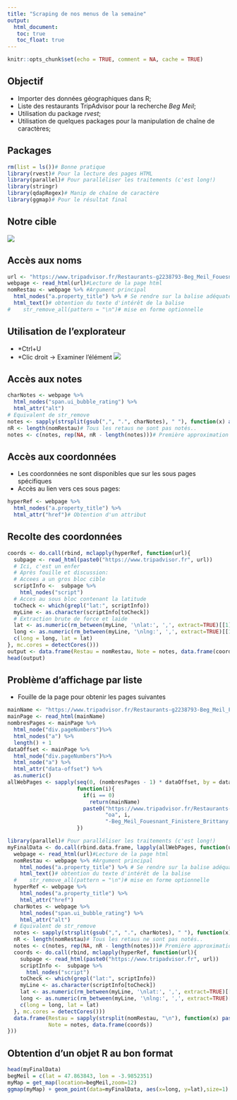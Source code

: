 ```yaml
---
title: "Scraping de nos menus de la semaine"
output: 
  html_document:
   toc: true
   toc_float: true
---
```


```r
knitr::opts_chunk$set(echo = TRUE, comment = NA, cache = TRUE)
```

## Objectif

- Importer des données géographiques dans R;
- Liste des restaurants TripAdvisor pour la recherche *Beg Meil*;
- Utilisation du package *rvest*;
- Utilisation de quelques packages pour la manipulation de chaîne de caractères;

## Packages

```r
rm(list = ls())# Bonne pratique
library(rvest)# Pour la lecture des pages HTML
library(parallel)# Pour paralléliser les traitements (c'est long!)
library(stringr)
library(qdapRegex)# Manip de chaîne de caractère
library(ggmap)# Pour le résultat final
```

## Notre cible

![](img/tripadvisor.png)

## Accès aux noms
```r
url <- "https://www.tripadvisor.fr/Restaurants-g2238793-Beg_Meil_Fouesnant_Finistere_Brittany.html"
webpage <- read_html(url)#Lecture de la page html
nomRestau <- webpage %>% #Argument principal
  html_nodes("a.property_title") %>% # Se rendre sur la balise adéquate
  html_text()# obtention du texte d'intérêt de la balise
#    str_remove_all(pattern = "\n")# mise en forme optionnelle
```

## Utilisation de l'explorateur

- *Ctrl+U
- *Clic droit -> Examiner l'élément
![](img/tripadvisor_bouzin.png)


## Accès aux notes

```r
charNotes <- webpage %>% 
  html_nodes("span.ui_bubble_rating") %>%
  html_attr("alt")
# Equivalent de str_remove
notes <- sapply(strsplit(gsub(",", ".", charNotes), " "), function(x) as.numeric(x[1]))
nR <- length(nomRestau)# Tous les retaus ne sont pas notés..
notes <- c(notes, rep(NA, nR - length(notes)))# Première approximation
```

## Accès aux coordonnées

- Les coordonnées ne sont disponibles que sur les sous pages spécifiques
- Accès au lien vers ces sous pages:

```r
hyperRef <- webpage %>% 
  html_nodes("a.property_title") %>%
  html_attr("href")# Obtention d'un attribut
```

## Recolte des coordonnées

```r
coords <- do.call(rbind, mclapply(hyperRef, function(url){
  subpage <- read_html(paste0("https://www.tripadvisor.fr", url))
  # Ici, c'est un enfer
  # Après fouille et discussion:
  # Accees a un gros bloc cible
  scriptInfo <-  subpage %>% 
    html_nodes("script")
  # Acces au sous bloc contenant la latitude
  toCheck <- which(grepl("lat:", scriptInfo))
  myLine <- as.character(scriptInfo[toCheck])
  # Extraction brute de force et laide
  lat <- as.numeric(rm_between(myLine, '\nlat:', ',', extract=TRUE)[[1]])
  long <- as.numeric(rm_between(myLine, '\nlng:', ',', extract=TRUE)[[1]])
  c(long = long, lat = lat)
}, mc.cores = detectCores()))
output <- data.frame(Restau = nomRestau, Note = notes, data.frame(coords))
head(output)
```

## Problème d'affichage par liste

- Fouille de la page pour obtenir les pages suivantes
```r
mainName <- "https://www.tripadvisor.fr/Restaurants-g2238793-Beg_Meil_Fouesnant_Finistere_Brittany.html"
mainPage <- read_html(mainName)
nombresPages <- mainPage %>%
  html_node("div.pageNumbers")%>%
  html_nodes("a") %>%
  length() + 1
dataOffset <- mainPage %>%
  html_node("div.pageNumbers")%>%
  html_node("a") %>%
  html_attr("data-offset") %>%
  as.numeric()
allWebPages <- sapply(seq(0, (nombresPages - 1) * dataOffset, by = dataOffset),
                      function(i){
                        if(i == 0)
                          return(mainName)
                        paste0("https://www.tripadvisor.fr/Restaurants-g2238793-",
                               "oa", i,
                               "-Beg_Meil_Fouesnant_Finistere_Brittany.html")
                      })
```

```r
library(parallel)# Pour paralléliser les traitements (c'est long!)
myFinalData <- do.call(rbind.data.frame, lapply(allWebPages, function(url){
  webpage <- read_html(url)#Lecture de la page html
  nomRestau <- webpage %>% #Argument principal
    html_nodes("a.property_title") %>% # Se rendre sur la balise adéquate
    html_text()# obtention du texte d'intérêt de la balise
  #    str_remove_all(pattern = "\n")# mise en forme optionnelle
  hyperRef <- webpage %>% 
    html_nodes("a.property_title") %>%
    html_attr("href")
  charNotes <- webpage %>% 
    html_nodes("span.ui_bubble_rating") %>%
    html_attr("alt")
  # Equivalent de str_remove
  notes <- sapply(strsplit(gsub(",", ".", charNotes), " "), function(x) as.numeric(x[1]))
  nR <- length(nomRestau)# Tous les retaus ne sont pas notés..
  notes <- c(notes, rep(NA, nR - length(notes)))# Première approximation
  coords <- do.call(rbind, mclapply(hyperRef, function(url){
    subpage <- read_html(paste0("https://www.tripadvisor.fr", url))
    scriptInfo <-  subpage %>% 
      html_nodes("script")
    toCheck <- which(grepl("lat:", scriptInfo))
    myLine <- as.character(scriptInfo[toCheck])
    lat <- as.numeric(rm_between(myLine, '\nlat:', ',', extract=TRUE)[[1]])
    long <- as.numeric(rm_between(myLine, '\nlng:', ',', extract=TRUE)[[1]])
    c(long = long, lat = lat)
  }, mc.cores = detectCores()))
  data.frame(Restau = sapply(strsplit(nomRestau, "\n"), function(x) paste(x, collapse ="")),
             Note = notes, data.frame(coords))
}))
```

## Obtention d'un objet R au bon format

```r
head(myFinalData)
begMeil = c(lat = 47.863843, lon = -3.9852351)
myMap = get_map(location=begMeil,zoom=12)
ggmap(myMap) + geom_point(data=myFinalData, aes(x=long, y=lat),size=1)
```

